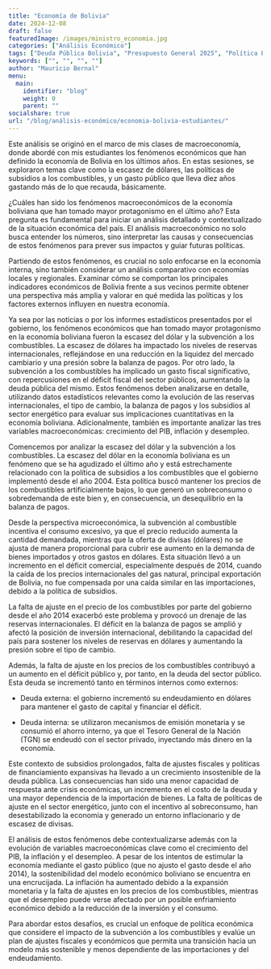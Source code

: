 ```yaml
---
title: "Economía de Bolivia"
date: 2024-12-08
draft: false
featuredImage: /images/ministro_economia.jpg
categories: ["Análisis Económico"]
tags: ["Deuda Pública Bolivia", "Presupuesto General 2025", "Política Económica" ]
keywords: ["", "", "", ""]
author: "Mauricio Bernal"
menu:
  main:
    identifier: "blog"
    weight: 0 
    parent: ""
socialshare: true
url: "/blog/análisis-económico/economia-bolivia-estudiantes/"
---
```


Este análisis se originó en el marco de mis clases de macroeconomía, donde abordé con mis estudiantes los fenómenos económicos que han definido la economía de Bolivia en los últimos años. En estas sesiones, se exploraron temas clave como la escasez de dólares, las políticas de subsidios a los combustibles, y un gasto público que lleva diez años gastando más de lo que recauda, básicamente.

¿Cuáles han sido los fenómenos macroeconómicos de la economía boliviana que han tomado mayor protagonismo en el último año? Esta pregunta es fundamental para iniciar un análisis detallado y contextualizado de la situación económica del país. El análisis macroeconómico no solo busca entender los números, sino interpretar las causas y consecuencias de estos fenómenos para prever sus impactos y guiar futuras políticas.

Partiendo de estos fenómenos, es crucial no solo enfocarse en la economía interna, sino también considerar un análisis comparativo con economías locales y regionales. Examinar cómo se comportan los principales indicadores económicos de Bolivia frente a sus vecinos permite obtener una perspectiva más amplia y valorar en qué medida las políticas y los factores externos influyen en nuestra economía. 

Ya sea por las noticias o por los informes estadísticos presentados por el gobierno, los fenómenos económicos que han tomado mayor protagonismo en la economía boliviana fueron la escasez del dólar y la subvención a los combustibles. La escasez de dólares ha impactado los niveles de reservas internacionales, reflejándose en una reducción en la liquidez del mercado cambiario y una presión sobre la balanza de pagos. Por otro lado, la subvención a los combustibles ha implicado un gasto fiscal significativo, con repercusiones en el déficit fiscal del sector públicos, aumentando la deuda pública del mismo. Estos fenómenos deben analizarse en detalle, utilizando datos estadísticos relevantes como la evolución de las reservas internacionales, el tipo de cambio, la balanza de pagos y los subsidios al sector energético para evaluar sus implicaciones cuantitativas en la economía boliviana. Adicionalmente, también es importante analizar las tres variables macroeconómicas: crecimiento del PIB, inflación y desempleo.

Comencemos por analizar la escasez del dólar y la subvención a los combustibles. La escasez del dólar en la economía boliviana es un fenómeno que se ha agudizado el último año y está estrechamente relacionado con la política de subsidios a los combustibles que el gobierno implementó desde el año 2004. Esta política buscó mantener los precios de los combustibles artificialmente bajos, lo que generó un sobreconsumo o sobredemanda de este bien y, en consecuencia, un desequilibrio en la balanza de pagos.

Desde la perspectiva microeconómica, la subvención al combustible incentiva el consumo excesivo, ya que el precio reducido aumenta la cantidad demandada, mientras que la oferta de divisas (dólares) no se ajusta de manera proporcional para cubrir ese aumento en la demanda de bienes importados y otros gastos en dólares. Esta situación llevó a un incremento en el déficit comercial, especialmente después de 2014, cuando la caída de los precios internacionales del gas natural, principal exportación de Bolivia, no fue compensada por una caída similar en las importaciones, debido a la política de subsidios.

La falta de ajuste en el precio de los combustibles por parte del gobierno desde el año 2014 exacerbó este problema y provocó un drenaje de las reservas internacionales. El déficit en la balanza de pagos se amplió y afectó la posición de inversión internacional, debilitando la capacidad del país para sostener los niveles de reservas en dólares y aumentando la presión sobre el tipo de cambio.

Además, la falta de ajuste en los precios de los combustibles contribuyó a un aumento en el déficit público y, por tanto, en la deuda del sector público. Esta deuda se incrementó tanto en términos internos como externos:

- Deuda externa: el gobierno incrementó su endeudamiento en dólares para mantener el gasto de capital y financiar el déficit.

- Deuda interna: se utilizaron mecanismos de emisión monetaria y se consumió el ahorro interno, ya que el Tesoro General de la Nación (TGN) se endeudó con el sector privado, inyectando más dinero en la economía.

Este contexto de subsidios prolongados, falta de ajustes fiscales y políticas de financiamiento expansivas ha llevado a un crecimiento insostenible de la deuda pública. Las consecuencias han sido una menor capacidad de respuesta ante crisis económicas, un incremento en el costo de la deuda y una mayor dependencia de la importación de bienes. La falta de políticas de ajuste en el sector energético, junto con el incentivo al sobreconsumo, han desestabilizado la economía y generado un entorno inflacionario y de escasez de divisas.

El análisis de estos fenómenos debe contextualizarse además con la evolución de variables macroeconómicas clave como el crecimiento del PIB, la inflación y el desempleo. A pesar de los intentos de estimular la economía mediante el gasto público (que no ajusto el gasto desde el año 2014), la sostenibilidad del modelo económico boliviano se encuentra en una encrucijada. La inflación ha aumentado debido a la expansión monetaria y la falta de ajustes en los precios de los combustibles, mientras que el desempleo puede verse afectado por un posible enfriamiento económico debido a la reducción de la inversión y el consumo.

Para abordar estos desafíos, es crucial un enfoque de política económica que considere el impacto de la subvención a los combustibles y evalúe un plan de ajustes fiscales y económicos que permita una transición hacia un modelo más sostenible y menos dependiente de las importaciones y del endeudamiento.